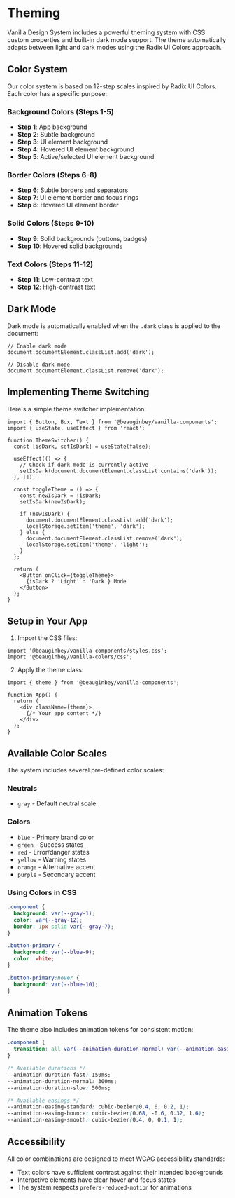 # Theming

Vanilla Design System includes a powerful theming system with CSS custom properties and built-in dark mode support. The theme automatically adapts between light and dark modes using the Radix UI Colors approach.

## Color System

Our color system is based on 12-step scales inspired by Radix UI Colors. Each color has a specific purpose:

### Background Colors (Steps 1-5)
- **Step 1**: App background
- **Step 2**: Subtle background
- **Step 3**: UI element background
- **Step 4**: Hovered UI element background
- **Step 5**: Active/selected UI element background

### Border Colors (Steps 6-8)
- **Step 6**: Subtle borders and separators
- **Step 7**: UI element border and focus rings
- **Step 8**: Hovered UI element border

### Solid Colors (Steps 9-10)
- **Step 9**: Solid backgrounds (buttons, badges)
- **Step 10**: Hovered solid backgrounds

### Text Colors (Steps 11-12)
- **Step 11**: Low-contrast text
- **Step 12**: High-contrast text

## Dark Mode

Dark mode is automatically enabled when the `.dark` class is applied to the document:

```tsx
// Enable dark mode
document.documentElement.classList.add('dark');

// Disable dark mode
document.documentElement.classList.remove('dark');
```

## Implementing Theme Switching

Here's a simple theme switcher implementation:

```tsx
import { Button, Box, Text } from '@beauginbey/vanilla-components';
import { useState, useEffect } from 'react';

function ThemeSwitcher() {
  const [isDark, setIsDark] = useState(false);
  
  useEffect(() => {
    // Check if dark mode is currently active
    setIsDark(document.documentElement.classList.contains('dark'));
  }, []);
  
  const toggleTheme = () => {
    const newIsDark = !isDark;
    setIsDark(newIsDark);
    
    if (newIsDark) {
      document.documentElement.classList.add('dark');
      localStorage.setItem('theme', 'dark');
    } else {
      document.documentElement.classList.remove('dark');
      localStorage.setItem('theme', 'light');
    }
  };
  
  return (
    <Button onClick={toggleTheme}>
      {isDark ? 'Light' : 'Dark'} Mode
    </Button>
  );
}
```

## Setup in Your App

1. Import the CSS files:

```tsx
import '@beauginbey/vanilla-components/styles.css';
import '@beauginbey/vanilla-colors/css';
```

2. Apply the theme class:

```tsx
import { theme } from '@beauginbey/vanilla-components';

function App() {
  return (
    <div className={theme}>
      {/* Your app content */}
    </div>
  );
}
```

## Available Color Scales

The system includes several pre-defined color scales:

### Neutrals
- `gray` - Default neutral scale

### Colors
- `blue` - Primary brand color
- `green` - Success states
- `red` - Error/danger states
- `yellow` - Warning states
- `orange` - Alternative accent
- `purple` - Secondary accent

### Using Colors in CSS

```css
.component {
  background: var(--gray-1);
  color: var(--gray-12);
  border: 1px solid var(--gray-7);
}

.button-primary {
  background: var(--blue-9);
  color: white;
}

.button-primary:hover {
  background: var(--blue-10);
}
```

## Animation Tokens

The theme also includes animation tokens for consistent motion:

```css
.component {
  transition: all var(--animation-duration-normal) var(--animation-easing-standard);
}

/* Available durations */
--animation-duration-fast: 150ms;
--animation-duration-normal: 300ms;
--animation-duration-slow: 500ms;

/* Available easings */
--animation-easing-standard: cubic-bezier(0.4, 0, 0.2, 1);
--animation-easing-bounce: cubic-bezier(0.68, -0.6, 0.32, 1.6);
--animation-easing-smooth: cubic-bezier(0.4, 0, 0.1, 1);
```

## Accessibility

All color combinations are designed to meet WCAG accessibility standards:
- Text colors have sufficient contrast against their intended backgrounds
- Interactive elements have clear hover and focus states
- The system respects `prefers-reduced-motion` for animations